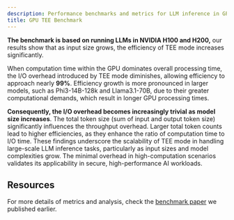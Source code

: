 ```yaml
---
description: Performance benchmarks and metrics for LLM inference in GPU TEE environments.
title: GPU TEE Benchmark
---
```



**The benchmark is based on running LLMs in NVIDIA H100 and H200,** our results show that as input size grows, the efficiency of TEE mode increases significantly.

When computation time within the GPU dominates overall processing time, the I/O overhead introduced by TEE mode diminishes, allowing efficiency to approach nearly **99%**. Efficiency growth is more pronounced in larger models, such as Phi3-14B-128k and Llama3.1-70B, due to their greater computational demands, which result in longer GPU processing times.

**Consequently, the I/O overhead becomes increasingly trivial as model size increases**. The total token size (sum of input and output token size) significantly influences the throughput overhead. Larger total token counts lead to higher efficiencies, as they enhance the ratio of computation time to I/O time. These findings underscore the scalability of TEE mode in handling large-scale LLM inference tasks, particularly as input sizes and model complexities grow. The minimal overhead in high-computation scenarios validates its applicability in secure, high-performance AI workloads.

## Resources

For more details of metrics and analysis, check the [benchmark paper](https://arxiv.org/pdf/2409.03992) we published earlier.
